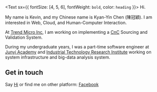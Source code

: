 <Text sx={{ fontSize: [4, 5, 6], fontWeight: `bold`, color: `heading` }}>
  Hi.
</Text>

My name is Kevin, and my Chinese name is Kyan-Yin Chen (陳冠穎). I am interested in Web, Cloud, and Human-Computer Interaction. 

At [Trend Micro Inc](https://www.trendmicro.com/en_us/), 
I am working on implementing a [CnC](https://en.wikipedia.org/wiki/Botnet#Command_and_control) Sourcing and Validation System.

During my undergraduate years, I was a part-time software engineer at [Junyi Academy](https://www.junyiacademy.org/) and [Industrial Technology Research Institute](https://www.itri.org.tw/eng/) working on
system infrastructure and big-data analysis system.


## Get in touch

Say [Hi](mailto:me@kevchentw.com) or find me on other platform: [Facebook](https://www.facebook.com/kevchentw)